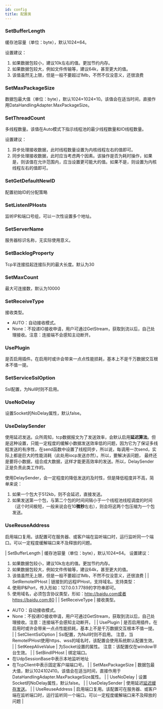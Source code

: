 ```yaml
---
id: config
title: 配置类
---
```


### SetBufferLength

缓存池容量（单位：byte），默认1024×64。

设置建议：

1. 如果数据包较小，建议10k左右的值。更加节约内存。
2. 如果数据包较大，例如文件传输等，建议64k，甚至更大的值。
3. 该值虽然无上限，但是一般不要超过1Mb，不然不仅没意义，还很浪费

### SetMaxPackageSize

数据包最大值（单位：byte），默认1024×1024×10。该值会在适当时间，直接作用DataHandlingAdapter.MaxPackageSize。 

### SetThreadCount

多线程数量。该值在Auto模式下指示线程池的最少线程数量和IO线程数量。

设置建议：

1. 异步处理接收数据，此时线程数量设置为内核线程左右的值即可。
2. 同步处理接收数据，此时应当考虑两个因素。该操作是否为耗时操作，如果是，则该值在允许范围内，应当设置更可能大的值。如果不是，则设置为内核线程左右的值即可。

### SetGetDefaultNewID

配置初始ID的分配策略

### SetListenIPHosts

监听IP和端口号组，可以一次性设置多个地址。 

### SetServerName
服务器标识名称，无实际使用意义。

### SetBacklogProperty
Tcp半连接挂起连接队列的最大长度。默认为30 

### SetMaxCount
最大可连接数，默认为10000 

### SetReceiveType
接收类型。
- AUTO：自动接收模式。
- None：不投递IO接收申请，用户可通过GetStream，获取到流以后，自己处理接收。注意：连接端不会感知主动断开。

### UsePlugin
是否启用插件。在启用时或许会带来一点点性能损耗，基本上不是千万数据交互根本不值一提。

### SetServiceSslOption
Ssl配置，为Null时则不启用。 

### UseNoDelay
设置Socket的NoDelay属性，默认false。 

### UseDelaySender
使用延迟发送。众所周知，tcp数据报文为了发送效率，会默认启用**延迟算法**。但是这种设置，只能一定程度的缓解小数据发送效率低的问题，因为它为了保证多线程发送的有序性，在send函数中设置了线程同步，所以说，每调用一次send，实际上都是巨大的性能消耗（此处用iocp发送亦然）。所以，要解决该问题， 最终还是要将小数据，组合成大数据，这样才能更高效率的发送。所以，DelaySender正是负责此类工作的。

使用DelaySender，会一定程度的降低发送的及时性，但是降低程度并不高，简单来说：
1. 如果一个包大于512kb，则不会延迟，直接发送。
2. 如果发送第一个包，与第二个包的时间间隔小于一个线程池线程调度的时间（这个时间极短，一般来说会在10**微秒**左右），则会将这两个包压缩为一个包发送。
 
### UseReuseAddress
启用端口复用。该配置可在服务器、或客户端在监听端口时，运行监听同一个端口。可以一定程度缓解端口来不及释放的问题。


| SetBufferLength | 缓存池容量（单位：byte），默认1024*64。
设置建议：
1. 如果数据包较小，建议10k左右的值。更加节约内存。
2. 如果数据包较大，例如文件传输等，建议64k，甚至更大的值。
3. 该值虽然无上限，但是一般不要超过1Mb，不然不仅没意义，还很浪费
 |
| SetRemoteIPHost | 链接到的远程IPHost，支持域名。支持类型：
1. 使用IP&Port，传入形如：127.0.0.1:7789的字符串即可。
2. 使用域名，必须包含协议类型，形如：http://baidu.com或者https://baidu.com:80
 |
| SetReceiveType | 接收类型。
- AUTO：自动接收模式。
- None：不投递IO接收申请，用户可通过GetStream，获取到流以后，自己处理接收。注意：连接端不会感知主动断开。
 |
| UsePlugin | 是否启用插件。在启用时或许会带来一点点性能损耗，基本上不是千万数据交互根本不值一提。 |
| SetClientSslOption | Ssl配置，为Null时则不启用。
注意，当RemoteIPHost使用https、wss的域名时，该配置会使用系统默认配置生效。 |
| SetKeepAliveValue | 为Socket设置的属性。
注意：该配置仅在window平台生效。 |
| SetBindIPHost | 绑定端口。
- 在UdpSessionBase中表示本地监听地址
- 在TcpClient中表示固定客户端端口号。
 |
| SetMaxPackageSize | 数据包最大值，默认1024*1024*10。该值会在适当时间，直接作用于DataHandlingAdapter.MaxPackageSize属性。 |
| UseNoDelay | 设置Socket的NoDelay属性，默认false。 |
| UseDelaySender | 使用延迟[延迟缓存发送](https://www.yuque.com/rrqm/touchsocket/1f21a56ee75f896a5b5b38b37b071881#RL0kx)。 |
| UseReuseAddress | 启用端口复用。该配置可在服务器、或客户端在监听端口时，运行监听同一个端口。可以一定程度缓解端口来不及释放的问题 |

